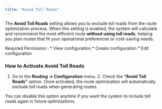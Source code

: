 ```yaml
---
title: "Avoid Toll Roads"
---
```


The **Avoid Toll Roads** setting allows you to exclude toll roads from the route optimization process. When this setting is enabled, the system will calculate and recommend the most efficient route **without using toll roads**, helping you plan routes that fit your operational preferences or cost-saving needs.

Required Permission : \*   View configuration \*   Create configuration \*   Edit configuration

### **How to Activate Avoid Toll Roads**

1. Go to the **Routing → Configuration** menu. 2. Check the **“Avoid Toll Roads”** option. Once activated, the route optimization will automatically exclude toll roads when generating routes.

You can disable this option anytime if you want the system to include toll roads again in future optimizations.